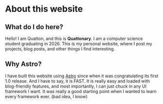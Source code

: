 # About this website

## What do I do here?

Hello! I am Quatton, and this is **Quattonary**. I am a computer science student graduating in 2026.
This is my personal website, where I post my projects, blog posts, and other things I find interesting.

## Why Astro?

I have built this website using [Astro](https://astro.build/) since when it was congratulating its first 1.0 release.
And I have to say, it is FAST. It is really easy and loaded with blog-friendly features, and most importantly, I can just chuck in any UI framework I want.
It was really a good starting point when I wanted to learn every framework ever. (bad idea, I know)
